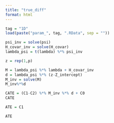```yaml
---
title: "true_diff"
format: html
---
```


```r
tag = "1D"
load(paste("param_", tag, ".RData", sep = ""))
```

```r
psi_inv = solve(psi)
H_covar_inv = solve(H_covar)
lambda_psi = t(lambda) %*% psi_inv

z = rep(1,p)

M = lambda_psi %*% lambda + H_covar_inv
d = lambda_psi %*% (z-Z_intercept)
M_inv = solve(M)
M_inv%*%d

CATE = (C1-C2) %*% M_inv %*% d + C0
CATE
```

```r
ATE = C1

ATE
```

